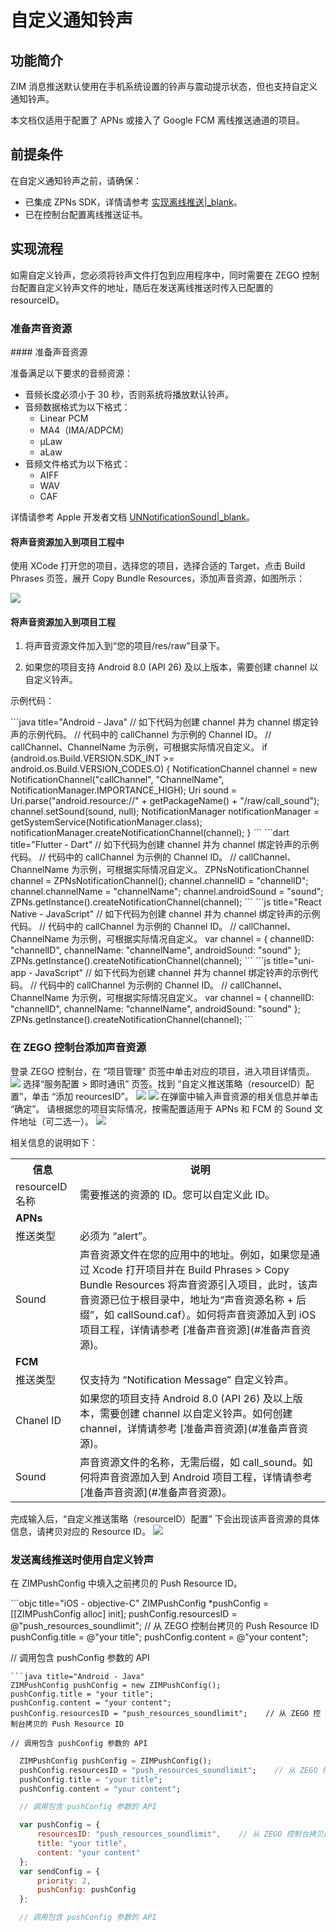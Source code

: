 # 自定义通知铃声

## 功能简介

ZIM 消息推送默认使用在手机系统设置的铃声与震动提示状态，但也支持自定义通知铃声。  

<Note title="说明">
本文档仅适用于配置了 APNs 或接入了 Google FCM 离线推送通道的项目。
</Note>

## 前提条件

在自定义通知铃声之前，请确保：

- 已集成 ZPNs SDK，详情请参考 [实现离线推送\|_blank](./Implement%20offline%20push%20notification.mdx)。
- 已在控制台配置离线推送证书。

## 实现流程

如需自定义铃声，您必须将铃声文件打包到应用程序中，同时需要在 ZEGO 控制台配置自定义铃声文件的地址，随后在发送离线推送时传入已配置的 resourceID。

### 准备声音资源

<Tabs>
<Tab title="iOS 项目">
#### 准备声音资源

准备满足以下要求的音频资源：
- 音频长度必须小于 30 秒，否则系统将播放默认铃声。
- 音频数据格式为以下格式：
    - Linear PCM
    - MA4（IMA/ADPCM）
    - µLaw
    - aLaw
- 音频文件格式为以下格式：
    - AIFF
    - WAV
    - CAF

详情请参考 Apple 开发者文档 [UNNotificationSound\|_blank](https://developer.apple.com/documentation/usernotifications/unnotificationsound?language=objc)。

#### 将声音资源加入到项目工程中

使用 XCode 打开您的项目，选择您的项目，选择合适的 Target，点击 Build Phrases 页签，展开 Copy Bundle Resources，添加声音资源，如图所示：

<Frame width="512" height="auto" caption=""><img src="https://storage.zego.im/sdk-doc/Pics/ZIM/OfflinePush/addSound.png" /></Frame>
</Tab>
<Tab title="Android 项目">

#### 将声音资源加入到项目工程

1. 将声音资源文件加入到“您的项目/res/raw”目录下。

2. 如果您的项目支持 Android 8.0 (API 26) 及以上版本，需要创建 channel 以自定义铃声。

示例代码：

<CodeGroup>
```java title="Android - Java"
  // 如下代码为创建 channel 并为 channel 绑定铃声的示例代码。
  // 代码中的 callChannel 为示例的 Channel ID。
  // callChannel、ChannelName 为示例，可根据实际情况自定义。
  if (android.os.Build.VERSION.SDK_INT >= android.os.Build.VERSION_CODES.O) {
      NotificationChannel channel = new NotificationChannel("callChannel", "ChannelName", NotificationManager.IMPORTANCE_HIGH);
      Uri sound = Uri.parse("android.resource://" + getPackageName() + "/raw/call_sound");
      channel.setSound(sound, null);
      NotificationManager notificationManager = getSystemService(NotificationManager.class);
      notificationManager.createNotificationChannel(channel);
  }
```
```dart title="Flutter - Dart"
  // 如下代码为创建 channel 并为 channel 绑定铃声的示例代码。
  // 代码中的 callChannel 为示例的 Channel ID。
  // callChannel、ChannelName 为示例，可根据实际情况自定义。
  ZPNsNotificationChannel channel = ZPNsNotificationChannel();
  channel.channelID = "channelID";
  channel.channelName = "channelName";
  channel.androidSound = "sound";
  ZPNs.getInstance().createNotificationChannel(channel);
```
```js title="React Native - JavaScript"
  // 如下代码为创建 channel 并为 channel 绑定铃声的示例代码。
  // 代码中的 callChannel 为示例的 Channel ID。
  // callChannel、ChannelName 为示例，可根据实际情况自定义。
  var channel = {
      channelID: "channelID",
      channelName: "channelName",
      androidSound: "sound"
  }; 
  ZPNs.getInstance().createNotificationChannel(channel);
```
```js title="uni-app - JavaScript"
  // 如下代码为创建 channel 并为 channel 绑定铃声的示例代码。
  // 代码中的 callChannel 为示例的 Channel ID。
  // callChannel、ChannelName 为示例，可根据实际情况自定义。
  var channel = {
      channelID: "channelID",
      channelName: "channelName",
      androidSound: "sound"
  }; 
  ZPNs.getInstance().createNotificationChannel(channel);
```
</CodeGroup>
</Tab>
</Tabs>

### 在 ZEGO 控制台添加声音资源

<Steps>
<Step title="进入项目详情页">
登录 ZEGO 控制台，在 “项目管理” 页签中单击对应的项目，进入项目详情页。
<Frame width="512" height="auto" caption=""><img src="https://storage.zego.im/sdk-doc/Pics/ZIM/OfflinePush/Enter_project_1.jpeg" /></Frame>
</Step>
<Step title="点击添加资源按钮">
选择“服务配置 > 即时通讯” 页签。找到 “自定义推送策略（resourceID）配置”，单击 “添加 reourcesID”。
<Frame width="512" height="auto" caption=""><img src="https://storage.zego.im/sdk-doc/Pics/ZIM/OfflinePush/Add_1.jpeg" /></Frame>
<Frame width="512" height="auto" caption=""><img src="https://storage.zego.im/sdk-doc/Pics/ZIM/OfflinePush/resouceID.jpeg" /></Frame>
</Step>
<Step title="填写必要信息">
在弹窗中输入声音资源的相关信息并单击 “确定”。
<Note title="说明">
请根据您的项目实际情况，按需配置适用于 APNs 和 FCM 的 Sound 文件地址（可二选一）。   
</Note>

<Frame width="256" height="auto" caption=""><img src="https://storage.zego.im/sdk-doc/Pics/ZIM/OfflinePush/Pop_out_1.jpeg" /></Frame>

相关信息的说明如下：


<table>
<tbody><tr>
<th>信息</th>
<th>说明</th>
</tr>
<tr>
<td>resourceID 名称</td>
<td>需要推送的资源的 ID。您可以自定义此 ID。</td>
</tr>
<tr>
<td colspan="2"><b>APNs</b></td>
</tr>
<tr>
<td>推送类型</td>
<td>必须为 “alert”。</td>
</tr>
<tr>
<td>Sound</td>
<td>声音资源文件在您的应用中的地址。例如，如果您是通过 Xcode 打开项目并在 Build Phrases &gt; Copy Bundle Resources 将声音资源引入项目，此时，该声音资源已位于根目录中，地址为“声音资源名称 + 后缀”，如 callSound.caf）。如何将声音资源加入到 iOS 项目工程，详情请参考 [准备声音资源](#准备声音资源)。</td>
</tr>
<tr>
<td colspan="2"><b>FCM</b></td>
</tr>
<tr>
<td>推送类型</td>
<td>仅支持为 “Notification Message” 自定义铃声。</td>
</tr>
<tr>
<td>Chanel ID</td>
<td>如果您的项目支持 Android 8.0 (API 26) 及以上版本，需要创建 channel 以自定义铃声。如何创建 channel，详情请参考 [准备声音资源](#准备声音资源)。</td>
</tr>
<tr>
<td>Sound</td>
<td>声音资源文件的名称，无需后缀，如 call_sound。如何将声音资源加入到 Android 项目工程，详情请参考 [准备声音资源](#准备声音资源)。</td>
</tr>
    </tbody></table>
</Step>
<Step title="拷贝 Resource ID">
完成输入后，“自定义推送策略（resourceID）配置” 下会出现该声音资源的具体信息，请拷贝对应的 Resource ID。
<Frame width="512" height="auto" caption=""><img src="https://storage.zego.im/sdk-doc/Pics/ZIM/OfflinePush/Copy_1.jpeg" /></Frame>
</Step>
</Steps>

### 发送离线推送时使用自定义铃声

在 ZIMPushConfig 中填入之前拷贝的 Push Resource ID。

<CodeGroup>
```objc title="iOS - objective-C"
  ZIMPushConfig *pushConfig = [[ZIMPushConfig alloc] init];
  pushConfig.resourcesID = @"push_resources_soundlimit";    // 从 ZEGO 控制台拷贝的 Push Resource ID
  pushConfig.title = @"your title";
  pushConfig.content = @"your content";

  // 调用包含 pushConfig 参数的 API
  ```
```java title="Android - Java"
  ZIMPushConfig pushConfig = new ZIMPushConfig();
  pushConfig.title = "your title";
  pushConfig.content = "your content";
  pushConfig.resourcesID = "push_resources_soundlimit";    // 从 ZEGO 控制台拷贝的 Push Resource ID

  // 调用包含 pushConfig 参数的 API
  ```
```dart title="Flutter - Dart"
  ZIMPushConfig pushConfig = ZIMPushConfig();
  pushConfig.resourcesID = "push_resources_soundlimit";    // 从 ZEGO 控制台拷贝的 Push Resource ID
  pushConfig.title = "your title";
  pushConfig.content = "your content";

  // 调用包含 pushConfig 参数的 API
  ```
```js title="React Native - JavaScript"
  var pushConfig = {
      resourcesID: "push_resources_soundlimit",    // 从 ZEGO 控制台拷贝的 Push Resource ID
      title: "your title",
      content: "your content"
  };
  var sendConfig = {
      priority: 2,
      pushConfig: pushConfig
  };

  // 调用包含 pushConfig 参数的 API
  ```
</CodeGroup>
